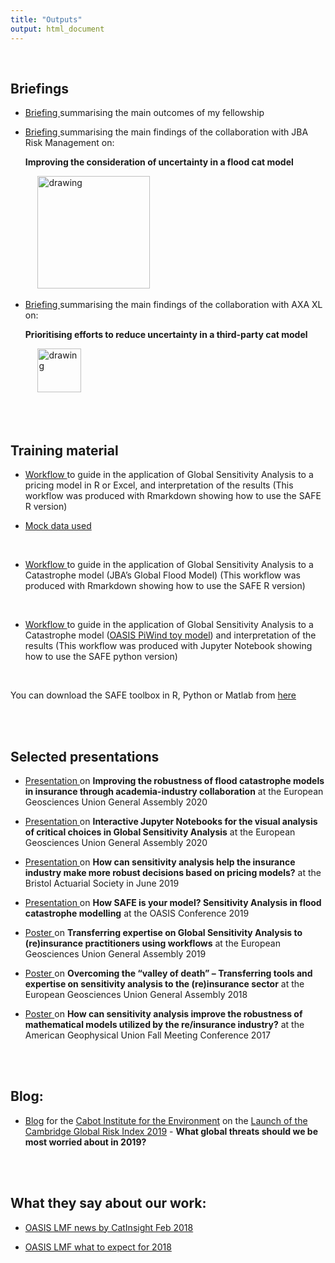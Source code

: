 ```yaml
---
title: "Outputs"
output: html_document
---
```


<br> 



## Briefings

<a ref="briefings"></a> 


- <a href="Fellowship_briefing_21_10_2020.pdf#" class="download" title="Download fellowship briefing"> Briefing </a> summarising the main outcomes of my fellowship

- <a href="JBA_briefing.pdf#" class="download" title="Download JBA briefing"> Briefing </a> summarising the main findings of the collaboration with JBA Risk Management on: 
<p>**Improving the consideration of uncertainty in a flood cat model**</p> \ \ \ \   <img src="JBA_logo.png" alt="drawing" style="width:180px;"/>
    
-  <a href="AXAXL_briefing.pdf#" class="download" title="Download AXA XL briefing"> Briefing </a> summarising the main findings of the collaboration with AXA XL on:
<p>**Prioritising efforts to reduce uncertainty in a third-party cat model**  </p> \ \ \ \   <img src="axa_open_blue_rgb.jpg" alt="drawing" style="width:70px;"/>
 
 <br> <br>

## Training material 

<a ref="training_material"></a> 

 - <a href="workflow_GSA_actuarial_example.html#" class="download" title="Download pdf Rmarkdown"> Workflow </a> to guide in the application of Global Sensitivity Analysis to a pricing model in R or Excel, and interpretation of the results (This workflow was produced with Rmarkdown showing how to use the SAFE R version)
 
 - <a href="Results_anonym_500samples.csv#" class="download" title="Download excel data"> Mock data used
 
 <br>

 - <a href="workflow_GSA_CAT_Model_JBA.html#" class="download" title="Download html GSA JBA"> Workflow </a> to guide in the application of Global Sensitivity Analysis to a Catastrophe model (JBA's Global Flood Model) (This workflow was produced with Rmarkdown showing how to use the SAFE R version)
 
<br>

  - <a href="GSA_SAFE_OASIS_PiWind.html#" class="download" title="Download html GSA PiWind"> Workflow </a> to guide in the application of Global Sensitivity Analysis to a Catastrophe model ([OASIS PiWind toy model](https://github.com/OasisLMF/OasisPiWind)) and interpretation of the results (This workflow was produced with Jupyter Notebook showing how to use the SAFE python version)

<br>

You can download the SAFE toolbox in R, Python or Matlab from [here](https://www.safetoolbox.info/register-for-download/)

<br> <br>
 
## Selected presentations

<a ref="selected_presentations"></a> 


  - <a href="EGU2020_display_Noacco_et_al_13_04_20.pdf#" class="download" title="Download pdf JBA EGU"> Presentation </a> on **Improving the robustness of flood catastrophe models in insurance through academia-industry collaboration** at the European Geosciences Union General Assembly 2020
  
  - <a href="EGU2020_Noacco_jupyter_notebook/EGU2020_18831_Noacco.html#" class="download" title="Download html vis EGU"> Presentation </a> on **Interactive Jupyter Notebooks for the visual analysis of critical choices in Global Sensitivity Analysis** at the European Geosciences Union General Assembly 2020

 - <a href="VNoacco_GSA_pricing.pdf#" class="download" title="GSA_pricing"> Presentation </a> on **How can sensitivity analysis help the insurance industry make more robust decisions based on pricing models?** at the Bristol Actuarial Society in June 2019
 
 - <a href="GSA_SAFE_presentation_OASIS_VNoacco.pdf#" class="download" title="GSA_JBA_flood"> Presentation </a> on **How SAFE is your model? Sensitivity Analysis in flood catastrophe modelling** at the OASIS Conference 2019
 
 - <a href="Poster_VNoacco_EGU_2019.pdf#" class="download" title="Download EGU poster as PDF"> Poster </a> on **Transferring expertise on Global Sensitivity Analysis to (re)insurance practitioners using workflows** at the European Geosciences  Union General Assembly 2019
  
 - <a href="Poster_VNoacco_EGU_2018.pdf#" class="download" title="Download EGU poster as PDF"> Poster </a> on **Overcoming the “valley of death” – Transferring tools and expertise on sensitivity analysis to the (re)insurance sector** at the European Geosciences Union General Assembly 2018
  
 - <a href="Poster_AGU2017_VNOACCO_07_12_2017_final.pdf#" class="download" title="Download AGU poster as PDF"> Poster </a> on **How can sensitivity analysis improve the robustness of mathematical models utilized by the re/insurance industry?** at the American Geophysical Union Fall Meeting Conference 2017

<br>
<br>

## Blog:
- [Blog](http://cabot-institute.blogspot.com/2019/01/what-global-threats-should-we-be-most.html) for the [Cabot Institute for the Environment](http://www.bristol.ac.uk/cabot/) on the [Launch of the Cambridge Global Risk Index 2019](https://www.jbs.cam.ac.uk/faculty-research/centres/risk/news-events/events/2018-events/cambridge-global-risk-index-2019-launch-event/) - **What global threats should we be most worried about in 2019?**

<br> <br>

## What they say about our work:

- [OASIS LMF news by CatInsight Feb 2018](https://oasislmf.org/news/february-article)

- [OASIS LMF what to expect for 2018](https://oasislmf.org/application/files/3815/1991/6580/OasisNewsletter_FEBRUARY_2018.pdf)

<br>




